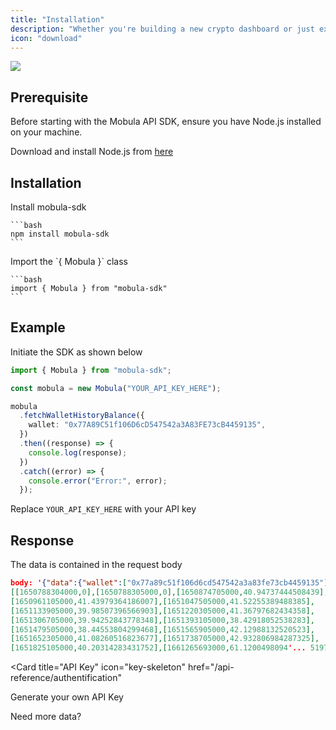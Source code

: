 ```yaml
---
title: "Installation"
description: "Whether you're building a new crypto dashboard or just exploring the world of cryptocurrencies, Mobula API SDK has got you covered."
icon: "download"
---
```


<Frame>
  <img src="https://i.imgur.com/EvfM1NX.png" />
</Frame>

## Prerequisite

Before starting with the Mobula API SDK, ensure you have Node.js installed on your machine.

<Tip>Download and install Node.js from [here](https://nodejs.org/)</Tip>

## Installation

<Steps>
  <Step title="First Step">
    Install mobula-sdk

    ```bash
    npm install mobula-sdk
    ```

  </Step>
  <Step title="Second Step">
    Import the `{ Mobula }` class

    ```bash
    import { Mobula } from "mobula-sdk"
    ```

  </Step>
</Steps>

## Example

Initiate the SDK as shown below

```typescript myproject.ts
import { Mobula } from "mobula-sdk";

const mobula = new Mobula("YOUR_API_KEY_HERE");

mobula
  .fetchWalletHistoryBalance({
    wallet: "0x77A89C51f106D6cD547542a3A83FE73cB4459135",
  })
  .then((response) => {
    console.log(response);
  })
  .catch((error) => {
    console.error("Error:", error);
  });
```

<Tip>Replace `YOUR_API_KEY_HERE` with your API key</Tip>

## Response

The data is contained in the request body

```json
body: '{"data":{"wallet":["0x77a89c51f106d6cd547542a3a83fe73cb4459135"],"balance_usd":186.11174894116627,"balance_history":
[[1650788304000,0],[1650788305000,0],[1650874705000,40.94737444508439],
[1650961105000,41.43979364186007],[1651047505000,41.52255389488385],
[1651133905000,39.98507396566903],[1651220305000,41.36797682434358],
[1651306705000,39.94252843778348],[1651393105000,38.42918052538283],
[1651479505000,38.44553804299468],[1651565905000,42.12988132520523],
[1651652305000,41.08260516823677],[1651738705000,42.932806984287325],
[1651825105000,40.20314283431752],[1661265693000,61.1200498094'... 51976 more characters,
```

<CardGroup>

<Card
  title="API Key"
  icon="key-skeleton"
  href="/api-reference/authentification"
>
  Generate your own API Key
</Card>

<Card title="Upgrade" icon="gas-pump" href="/pricing">
  Need more data?
</Card>

</CardGroup>
